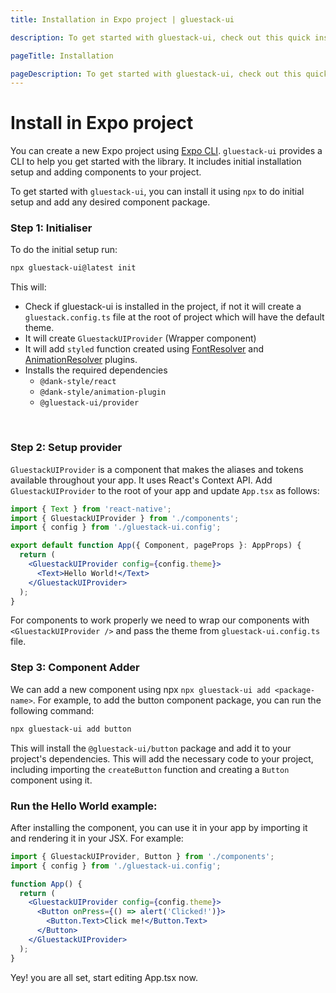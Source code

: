 ```yaml
---
title: Installation in Expo project | gluestack-ui

description: To get started with gluestack-ui, check out this quick installation guide. It provides simple steps to help you install and use the library in your projects..

pageTitle: Installation

pageDescription: To get started with gluestack-ui, check out this quick installation guide. It provides simple steps to help you install and use the library in your projects.
---
```




<Meta title="Getting Started/Expo" />

# Install in Expo project

You can create a new Expo project using [Expo CLI](https://docs.expo.dev/get-started/create-a-new-app/). `gluestack-ui` provides a CLI to help you get started with the library. It includes initial installation setup and adding components to your project.

To get started with `gluestack-ui`, you can install it using `npx` to do initial setup and add any desired component package.

### Step 1: Initialiser

To do the initial setup run:

```bash
npx gluestack-ui@latest init
```

This will:

- Check if gluestack-ui is installed in the project, if not it will create a `gluestack.config.ts` file at the root of project which will have the default theme.
- It will create `GluestackUIProvider` (Wrapper component)
- It will add `styled` function created using [FontResolver](https://dank.style/docs/plugins/fonts-plugin) and [AnimationResolver](https://dank.style/docs/plugins/animation-plugin) plugins.
- Installs the required dependencies
  - `@dank-style/react`
  - `@dank-style/animation-plugin`
  - `@gluestack-ui/provider`

<br />

### Step 2: Setup provider

`GluestackUIProvider` is a component that makes the aliases and tokens available throughout your app. It uses React's Context API. Add `GluestackUIProvider` to the root of your app and update `App.tsx` as follows:

```jsx
import { Text } from 'react-native';
import { GluestackUIProvider } from './components';
import { config } from './gluestack-ui.config';

export default function App({ Component, pageProps }: AppProps) {
  return (
    <GluestackUIProvider config={config.theme}>
      <Text>Hello World!</Text>
    </GluestackUIProvider>
  );
}
```

For components to work properly we need to wrap our components with `<GluestackUIProvider />` and pass the theme from `gluestack-ui.config.ts` file.

### Step 3: Component Adder

We can add a new component using npx `npx gluestack-ui add <package-name>`. For example, to add the button component package, you can run the following command:

```bash
npx gluestack-ui add button
```

This will install the `@gluestack-ui/button` package and add it to your project's dependencies. This will add the necessary code to your project, including importing the `createButton` function and creating a `Button` component using it.

### Run the Hello World example:

After installing the component, you can use it in your app by importing it and rendering it in your JSX. For example:

```jsx
import { GluestackUIProvider, Button } from './components';
import { config } from './gluestack-ui.config';

function App() {
  return (
    <GluestackUIProvider config={config.theme}>
      <Button onPress={() => alert('Clicked!')}>
        <Button.Text>Click me!</Button.Text>
      </Button>
    </GluestackUIProvider>
  );
}
```

Yey! you are all set, start editing App.tsx now.
